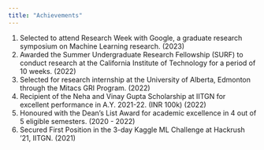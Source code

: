 ```yaml
---
title: "Achievements"
---
```


1. Selected to attend Research Week with Google, a graduate research symposium on Machine Learning research. (2023)
2. Awarded the Summer Undergraduate Research Fellowship (SURF) to conduct research at the California Institute of
Technology for a period of 10 weeks. (2022)
3. Selected for research internship at the University of Alberta, Edmonton through the Mitacs GRI Program. (2022)
4. Recipient of the Neha and Vinay Gupta Scholarship at IITGN for excellent performance in A.Y. 2021-22. (INR 100k) (2022)
5. Honoured with the Dean’s List Award for academic excellence in 4 out of 5 eligible semesters. (2020 - 2022)
6. Secured First Position in the 3-day Kaggle ML Challenge at Hackrush ’21, IITGN. (2021)
